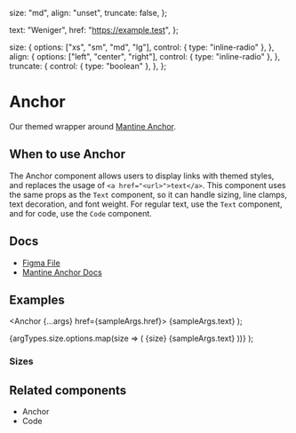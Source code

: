 
  size: "md",
  align: "unset",
  truncate: false,
};

  text: "Weniger",
  href: "https://example.test",
};

  size: {
    options: ["xs", "sm", "md", "lg"],
    control: { type: "inline-radio" },
  },
  align: {
    options: ["left", "center", "right"],
    control: { type: "inline-radio" },
  },
  truncate: {
    control: { type: "boolean" },
  },
};

<Meta of={AnchorStories} />

# Anchor

Our themed wrapper around [Mantine Anchor](https://v6.mantine.dev/core/anchor/).

## When to use Anchor

The Anchor component allows users to display links with themed styles, and replaces the usage of `<a href="<url>">text</a>`. This component uses the same props as the `Text` component, so it can handle sizing, line clamps, text decoration, and font weight. For regular text, use the `Text` component, and for code, use the `Code` component.

## Docs

* [Figma File](https://www.figma.com/file/8nuIBDQGSGKLfAPsebbASA/Navigation-%2F-Anchor?type=design\&node-id=1-96\&mode=design\&t=2eUYOsqZZeMc4OGT-0)
* [Mantine Anchor Docs](https://v6.mantine.dev/core/anchor/)

## Examples

  <Anchor {...args} href={sampleArgs.href}>
    {sampleArgs.text}
  </Anchor>
);

  <Grid align="center" maw="18rem">
    {argTypes.size.options.map(size => (
      <Fragment key={size}>
        <Grid.Col span={2}>
          <Text weight="bold">{size}</Text>
        </Grid.Col>
        <Grid.Col span={10}>
          <Anchor {...args} size={size} href={sampleArgs.href}>
            {sampleArgs.text}
          </Anchor>
        </Grid.Col>
      </Fragment>
    ))}
  </Grid>
);


<Canvas>
  <Story of={AnchorStories.Default_} />
</Canvas>

### Sizes


<Canvas>
  <Story of={AnchorStories.Sizes_} />
</Canvas>

## Related components

* Anchor
* Code
